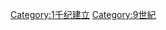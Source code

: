 {{EstablishmentsInCentury|8|9|8|10}}
{{Commonscat|9th-century establishments}}

[[Category:1千纪建立|Category:1千纪建立]]
[[Category:9世紀|Category:9世紀]]